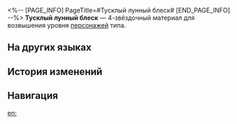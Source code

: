 <%-- [PAGE_INFO]
PageTitle=#Тусклый лунный блеск#
[END_PAGE_INFO] --%>
{{Предмет Инфобокс
|id          = 110436
|Изображение = Предмет Тусклый лунный блеск.png
|Тип         = Материал возвышения персонажа
|Инвентарь   = Материалы улучшения
|Редкость    = 4
|Эффект      = 
|Описание    = Необычная корона, обронённая лунным пегасом. Можно использовать для возвышения квантовых персонажей.
|Источник1   = [[Застойная тень: Форма ледяной луны]]
|Источник2   = [[Универсальная машина для синтеза: Обмен материалов]]
}}
{{Описание|По легенде Оронис украла солнечный свет и подарила его луне. Пегасы несут лунный свет, чтобы на земле было светло, даже когда Аквила закрывает свои глаза.<br /><br />''«Как сияние луны может соперничать со светом солнца?»''}}
'''Тусклый лунный блеск''' — 4-звёздочный материал для возвышения уровня [[Персонажи|персонажей]] {{undefined|}} типа.

==На других языках==
{{На других языках
|en   = Darkveil Moonlight
|zhs  = 暗帷月华
|zht  = 暗帷月華
|ja   = 夜の帳に輝く月華
|ko   = 어두운 장막의 달빛
|es   = Claro de luna velado
|fr   = Lumière de lune voilée
|ru   = Тусклый лунный блеск
|th   = Darkveil Moonlight
|vi   = Ánh Trăng Bóng Tối
|de   = Mondlicht im Dunkelschleier
|id   = Darkveil Moonlight
|pt   = Luar do Véu Negro
}}

==История изменений==
{{История изменений|3.5}}

==Навигация==
{{Материалы улучшения Навбокс}}

[[en:]]